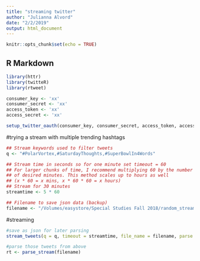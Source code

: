 ```yaml
---
title: "streaming twitter"
author: "Julianna Alvord"
date: "2/2/2019"
output: html_document
---
```


```r
knitr::opts_chunk$set(echo = TRUE)
```

## R Markdown

```r
library(httr)
library(twitteR)
library(rtweet)

consumer_key <- 'xx'
consumer_secret <- 'xx'
access_token <- 'xx'
access_secret <- 'xx'

setup_twitter_oauth(consumer_key, consumer_secret, access_token, access_secret)
```

#trying a stream with multiple trending hashtags
```r
## Stream keywords used to filter tweets
q <- "#PolarVortex,#SaturdayThoughts,#SuperBowlIn4Words"

## Stream time in seconds so for one minute set timeout = 60
## For larger chunks of time, I recommend multiplying 60 by the number
## of desired minutes. This method scales up to hours as well
## (x * 60 = x mins, x * 60 * 60 = x hours)
## Stream for 30 minutes
streamtime <- 5 * 60

## Filename to save json data (backup)
filename <- "/Volumes/easystore/Special Studies Fall 2018/random_stream_tweets.json"
```

#streaming
```r
#save as json for later parsing
stream_tweets(q = q, timeout = streamtime, file_name = filename, parse = FALSE)

#parse those tweets from above
rt <- parse_stream(filename)
```

